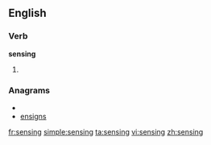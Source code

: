 ==English==

===Verb===
'''sensing'''

# {{present participle of|sense}}

===Anagrams===
* {{alphagram|eginnss}}
* [[ensigns#English|ensigns]]

[[fr:sensing]]
[[simple:sensing]]
[[ta:sensing]]
[[vi:sensing]]
[[zh:sensing]]